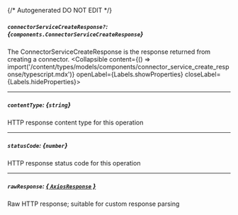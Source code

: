 {/* Autogenerated DO NOT EDIT  */}

##### `connectorServiceCreateResponse?`: *{`components.ConnectorServiceCreateResponse`}*
The ConnectorServiceCreateResponse is the response returned from creating a connector.
<Collapsible content={() => import('/content/types/models/components/connector_service_create_response/typescript.mdx')} openLabel={Labels.showProperties} closeLabel={Labels.hideProperties}>
</Collapsible>

---
##### `contentType`: *{`string`}*
HTTP response content type for this operation

---
##### `statusCode`: *{`number`}*
HTTP response status code for this operation

---
##### `rawResponse`: [*{ `AxiosResponse` }*](https://axios-http.com/docs/res_schema)
Raw HTTP response; suitable for custom response parsing


